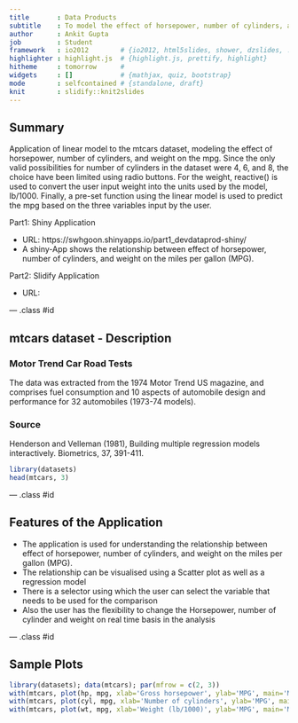 ```yaml
---
title       : Data Products
subtitle    : To model the effect of horsepower, number of cylinders, and weight on the mpg
author      : Ankit Gupta
job         : Student
framework   : io2012        # {io2012, html5slides, shower, dzslides, ...}
highlighter : highlight.js  # {highlight.js, prettify, highlight}
hitheme     : tomorrow      # 
widgets     : []            # {mathjax, quiz, bootstrap}
mode        : selfcontained # {standalone, draft}
knit        : slidify::knit2slides
---
```


## Summary

Application of linear model to the mtcars dataset, modeling the effect of horsepower, number of cylinders, and weight on the mpg.  Since the only valid possibilities for number of cylinders in the dataset were 4, 6, and 8, the choice have been limited using radio buttons.  For the weight, reactive() is used to convert the user input weight into the units used by the model, lb/1000.  Finally, a pre-set function using the linear model is used to predict the mpg based on the three variables input by the user.

Part1: Shiny Application

* URL: https://swhgoon.shinyapps.io/part1_devdataprod-shiny/ 
* A shiny-App shows the relationship between effect of horsepower, number of cylinders, and weight on the miles per gallon (MPG). 

Part2: Slidify Application

* URL: 

--- .class #id 

## mtcars dataset - Description

### Motor Trend Car Road Tests

The data was extracted from the 1974 Motor Trend US magazine, and comprises fuel consumption and 10 aspects of automobile design and performance for 32 automobiles (1973-74 models).

### Source

Henderson and Velleman (1981), Building multiple regression models interactively. Biometrics, 37, 391-411.

```r
library(datasets)
head(mtcars, 3)
```

--- .class #id

## Features of the Application

* The application is used for understanding the relationship between effect of horsepower, number of cylinders, and weight on the miles per gallon (MPG).
* The relationship can be visualised using a Scatter plot as well as a regression model
* There is a selector using which the user can select the variable that needs to be used for the comparison
* Also the user has the flexibility to change the Horsepower, number of cylinder and weight on real time basis in the analysis

--- .class #id

## Sample Plots

```r
library(datasets); data(mtcars); par(mfrow = c(2, 3))
with(mtcars, plot(hp, mpg, xlab='Gross horsepower', ylab='MPG', main='MPG vs horsepower'))
with(mtcars, plot(cyl, mpg, xlab='Number of cylinders', ylab='MPG', main='MPG vs cylinder'))
with(mtcars, plot(wt, mpg, xlab='Weight (lb/1000)', ylab='MPG', main='MPG vs weight'))
```



